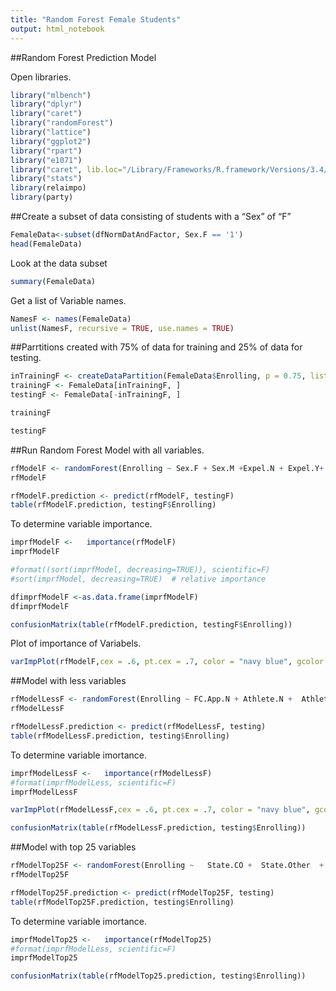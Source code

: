 ```yaml
---
title: "Random Forest Female Students"
output: html_notebook
---
```

##Random Forest Prediction Model

Open libraries.

```r
library("mlbench")
library("dplyr")
library("caret")
library("randomForest")
library("lattice")
library("ggplot2")
library("rpart")
library("e1071")
library("caret", lib.loc="/Library/Frameworks/R.framework/Versions/3.4/Resources/library")
library("stats")
library(relaimpo)
library(party)

```
##Create a subset of data consisting of students with a "Sex" of "F"
```r
FemaleData<-subset(dfNormDatAndFactor, Sex.F == '1')
head(FemaleData)

```

Look at the data subset
```r
summary(FemaleData)
```

Get a list of Variable names.

```r
NamesF <- names(FemaleData)
unlist(NamesF, recursive = TRUE, use.names = TRUE)
```

##Parrtitions created with 75% of data for training and 25% of data for testing.
```r
inTrainingF <- createDataPartition(FemaleData$Enrolling, p = 0.75, list = FALSE)
trainingF <- FemaleData[inTrainingF, ]
testingF <- FemaleData[-inTrainingF, ]
```

```r
trainingF
```

```r
testingF
```
##Run Random Forest Model with all variables.
```r
rfModelF <- randomForest(Enrolling ~ Sex.F + Sex.M +Expel.N + Expel.Y+ First.Gen.N+ First.Gen.Y+Challenge.Tag.N + Challenge.Tag.Y+ Boettcher.Semi.N+ Boettcher.Semi.Y+ Boettcher.Final.N+Boettcher.Final.Y + Daniels.Semi.N+Daniels.Semi.Y+ Daniels.Final.N+ Daniels.Final.Y+ Harvey.App.N+ Harvey.App.Y + Harvey.Final.N+ Harvey.Final.Y+ FC.App.N+ FC.App.Y+  Thorson.App.N+ Thorson.App.Y+ Thorson.Admit.N +Thorson.Admit.Y+Summet.Participant.N+ Summet.Participant.Y + Mines.Medal.N+ Mines.Medal.Y+ SPS.N+ SPS.Y+ Veteran.N+ Veteran.Y+ Legacy.N +  Legacy.Y+ Athlete.N +  Athlete.N + Athlete.Y + State.CO +  State.Other  +  Citizenship.Foreign.National.International +Citizenship.International +  Citizenship.Missing+ Citizenship.U.S..Citizen+ Citizenship.U.S..Permanent.Resident.Green.Card.Holder+ Citizenship.Undocumented.DACA+ Ethnicity.American.Indian.or.Alaska.Native+  Ethnicity.Asian+ Ethnicity.Black.or.African.American+ Ethnicity.Hispanic.or.Latino + Ethnicity.Missing + Ethnicity.Multiracial +Ethnicity.Native.Hawaiian.or.Other.Pacific.Islander + Ethnicity.NotDeclared + Ethnicity.Unknown +Ethnicity.White+ Major.App.Applied.Mathematics...Statistics...Computational...Applied.Mathematics+ Major.App.Applied.Mathematics...Statistics...Statistics+ Major.App.Chemical.Engineering+ Major.App.Chemical.Engineering...Biological.Engineering.Specialty+ Major.App.Chemistry+  Major.App.Chemistry...Biochemistry.Specialty + Major.App.Chemistry...Environmental.Chemistry.Specialty + Major.App.Civil.Engineering + Major.App.Computer.Science + Major.App.Economics+ Major.App.Electrical.Engineering+ Major.App.Engineering.Physics+  Major.App.Environmental.Engineering+ Major.App.Geological.Engineering +  Major.App.Geophysical.Engineering +Major.App.Mechanical.Engineering +  Major.App.Metallurgical...Materials.Engineering + Major.App.Mining.Engineering +  Major.App.Missing + Major.App.Petroleum.Engineering+   Major.App.Undecided+ First.Contact.ACT +  First.Contact.Application + First.Contact.Athlete.Form + First.Contact.Campus.Visit + First.Contact.College.Fair + First.Contact.FUF+First.Contact.Girls.Lead.the.Way+First.Contact.GPA.Form + First.Contact.Inquiry.Form+First.Contact.Mailing+ First.Contact.Materials +  First.Contact.MEP+ First.Contact.Phone+ First.Contact.Preview.Mines+ First.Contact.Royall.Search+First.Contact.TOEFL+ First.Contact.SAT+ First.Visit.Campus.Tour+ First.Visit.Campus.Visit+ First.Visit.Class.Shadow +  First.Visit.Discover.Mines+ First.Visit.Discovery.Mines.in.Your.City+ First.Visit.Girls.Lead.the.Way+  First.Visit.Launch + First.Visit.Making.The.Connection + First.Visit.Meet.Me.at.Mines+ First.Visit.None+  First.Visit.Preview.Mines + First.Visit.Preview.Mines.In.Your.City + Sport.Men.s.Varsity.Baseball+  Sport.Men.s.Varsity.Basketball+  Sport.Men.s.Varsity.Football + Sport.Men.s.Varsity.Golf +Sport.Men.s.Varsity.Soccer+  Sport.Men.s.Varsity.Wrestling+  Sport.None+  Sport.Varsity.Swimming.Diving+ Sport.Varsity.Track.Field+Sport.Varsity.XCountry+  Sport.Women.s.Varsity.Basketball +  Sport.Women.s.Varsity.Soccer+  Sport.Women.s.Varsity.Softball + Sport.Women.s.Varsity.Volleyball+ App.Created.Days +  Age  + HS.GPA+ SATR.Converted +Review.OutsideActivity +Review.Leadership+Review.WorkExp+ Review.WorkEthic +Review.ExpDiversity +Review.DesireAttend +Review.Affinity+ Review.InnovEntrep+Review.Teamwork +Review.OverallFit + Logins.60Days+EventCount.All+EventCount.Admitted+EventCount.Campus, data =  trainingF)
rfModelF

```
```r
rfModelF.prediction <- predict(rfModelF, testingF)
table(rfModelF.prediction, testingF$Enrolling)
```

To determine variable importance.
```r
imprfModelF <-   importance(rfModelF)
imprfModelF
```
```r
#format((sort(imprfModel, decreasing=TRUE)), scientific=F)
#sort(imprfModel, decreasing=TRUE)  # relative importance
```
```r
dfimprfModelF <-as.data.frame(imprfModelF)
dfimprfModelF
```


```r
confusionMatrix(table(rfModelF.prediction, testingF$Enrolling))
```

Plot of importance of Variabels.
```r
varImpPlot(rfModelF,cex = .6, pt.cex = .7, color = "navy blue", gcolor = par("fg"), lcolor = "gray", main = "Variable Importance for Random Forest Model")
```
##Model with less variables
```r
rfModelLessF <- randomForest(Enrolling ~ FC.App.N + Athlete.N +  Athlete.Y + State.CO +  State.Other  +  First.Contact.FUF+ First.Visit.Campus.Tour+ First.Visit.Campus.Visit+ First.Visit.Launch + First.Visit.Making.The.Connection + First.Visit.None+  First.Visit.Preview.Mines.In.Your.City + Sport.None+  App.Created.Days +  Age  + HS.GPA+ SATR.Converted +Review.OutsideActivity +Review.Leadership+Review.WorkExp+ Review.WorkEthic +Review.ExpDiversity +Review.DesireAttend +Review.Affinity+ Review.InnovEntrep+Review.Teamwork +Review.OverallFit + EventCount.All+EventCount.Admitted+EventCount.Campus, data =  trainingF)
rfModelLessF

```

```r
rfModelLessF.prediction <- predict(rfModelLessF, testing)
table(rfModelLessF.prediction, testing$Enrolling)
```

To determine variable imortance.
```r
imprfModelLessF <-   importance(rfModelLessF)
#format(imprfModelLess, scientific=F)
imprfModelLessF
```
```r
varImpPlot(rfModelLessF,cex = .6, pt.cex = .7, color = "navy blue", gcolor = par("fg"), lcolor = "gray", main = "Variable Importance for Random Forest Model")
```
```r
confusionMatrix(table(rfModelLessF.prediction, testing$Enrolling))
```

##Model with top 25 variables
```r
rfModelTop25F <- randomForest(Enrolling ~   State.CO +  State.Other  + First.Visit.Campus.Visit+ First.Visit.Launch + First.Visit.Making.The.Connection + First.Visit.None+  First.Visit.Preview.Mines.In.Your.City + Sport.None+  App.Created.Days +  Age  + HS.GPA+ SATR.Converted +Review.OutsideActivity +Review.Leadership+Review.WorkExp+ Review.WorkEthic +Review.ExpDiversity +Review.DesireAttend +Review.Affinity+ Review.InnovEntrep+Review.Teamwork +Review.OverallFit + EventCount.All+EventCount.Admitted+EventCount.Campus, data =  trainingF)
rfModelTop25F

```

```r
rfModelTop25F.prediction <- predict(rfModelTop25F, testing)
table(rfModelTop25F.prediction, testing$Enrolling)
```

To determine variable imortance.
```r
imprfModelTop25 <-   importance(rfModelTop25)
#format(imprfModelLess, scientific=F)
imprfModelTop25
```

```r
confusionMatrix(table(rfModelTop25.prediction, testing$Enrolling))
```













